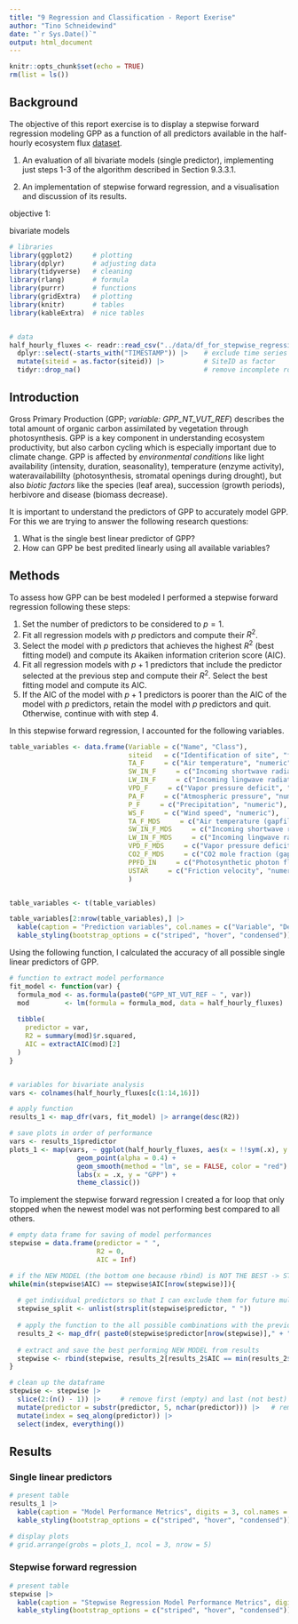 ```yaml
---
title: "9 Regression and Classification - Report Exerise"
author: "Tino Schneidewind"
date: "`r Sys.Date()`"
output: html_document
---
```


```r
knitr::opts_chunk$set(echo = TRUE)
rm(list = ls())
```

## Background
The objective of this report exercise is to display a stepwise forward regression modeling GPP as a function of all predictors available in the half-hourly ecosystem flux [dataset](https://raw.githubusercontent.com/geco-bern/agds_book/refs/heads/main/book/data/df_for_stepwise_regression.csv).


1. An evaluation of all bivariate models (single predictor), implementing just steps 1-3 of the algorithm described in Section 9.3.3.1.

2. An implementation of stepwise forward regression, and a visualisation and discussion of its results.



objective 1:

bivariate models


```r
# libraries
library(ggplot2)     # plotting
library(dplyr)       # adjusting data
library(tidyverse)   # cleaning
library(rlang)       # formula
library(purrr)       # functions
library(gridExtra)   # plotting
library(knitr)       # tables
library(kableExtra)  # nice tables


# data 
half_hourly_fluxes <- readr::read_csv("../data/df_for_stepwise_regression.csv")|>
  dplyr::select(-starts_with("TIMESTAMP")) |>    # exclude time series
  mutate(siteid = as.factor(siteid)) |>          # SiteID as factor
  tidyr::drop_na()                               # remove incomplete rows

```

## Introduction
Gross Primary Production (GPP; *variable: GPP_NT_VUT_REF*) describes the total amount of organic carbon assimilated by vegetation through photosynthesis. GPP is a key component in understanding ecosystem productivity, but also carbon cycling which is especially important due to climate change. GPP is affected by *environmental conditions* like light availability (intensity, duration, seasonality), temperature (enzyme activity), wateravailabililty (photosynthesis, stromatal openings during drought), but also *biotic factors* like the species (leaf area), succession (growth periods), herbivore and disease (biomass decrease).

It is important to understand the predictors of GPP to accurately model GPP. For this we are trying to answer the following research questions:

1. What is the single best linear predictor of GPP?
2. How can GPP be best predited linearly using all available variables?


## Methods
To assess how GPP can be best modeled I performed a stepwise forward regression following these steps:

1. Set the number of predictors to be considered to $p = 1$.
2. Fit all regression models with $p$ predictors and compute their $R^2$.
3. Select the model with $p$ predictors that achieves the highest $R^2$ (best fitting model) and compute its Akaiken information criterion score (AIC).
4. Fit all regression models with $p + 1$  predictors that include the predictor selected at the previous step and compute their $R^2$. Select the best fitting model and compute its AIC.
5. If the AIC of the model with $p + 1$ predictors is poorer than the AIC of the model with $p$ predictors, retain the model with $p$ predictors and quit. Otherwise, continue with with step 4.

In this stepwise forward regression, I accounted for the following variables.

```r
table_variables <- data.frame(Variable = c("Name", "Class"), 
                              siteid   = c("Identification of site", "factor"),
                              TA_F     = c("Air temperature", "numeric"),
                              SW_IN_F     = c("Incoming shortwave radiation", "numeric"),
                              LW_IN_F     = c("Incoming lingwave radiation", "numeric"),
                              VPD_F     = c("Vapor pressure deficit", "numeric"),
                              PA_F     = c("Atmospheric pressure", "numeric"),
                              P_F     = c("Precipitation", "numeric"),
                              WS_F     = c("Wind speed", "numeric"),
                              TA_F_MDS     = c("Air temperature (gapfilled)", "numeric"),
                              SW_IN_F_MDS     = c("Incoming shortwave radiation (gapfilled)", "numeric"),
                              LW_IN_F_MDS     = c("Incoming lingwave radiation (gapfilled)", "numeric"),
                              VPD_F_MDS     = c("Vapor pressure deficit (gapfilled)", "numeric"),
                              CO2_F_MDS     = c("CO2 mole fraction (gapfilled)", "numeric"),
                              PPFD_IN     = c("Photosynthetic photon flux density", "numeric"),
                              USTAR     = c("Friction velocity", "numeric")
                              )


table_variables <- t(table_variables)

table_variables[2:nrow(table_variables),] |>
  kable(caption = "Prediction variables", col.names = c("Variable", "Description", "Class")) |>
  kable_styling(bootstrap_options = c("striped", "hover", "condensed"))

```


Using the following function, I calculated the accuracy of all possible single linear predictors of GPP.

```r
# function to extract model performance
fit_model <- function(var) {
  formula_mod <- as.formula(paste0("GPP_NT_VUT_REF ~ ", var))
  mod         <- lm(formula = formula_mod, data = half_hourly_fluxes)
  
  tibble(
    predictor = var,
    R2 = summary(mod)$r.squared,
    AIC = extractAIC(mod)[2]
  )
}


# variables for bivariate analysis
vars <- colnames(half_hourly_fluxes[c(1:14,16)])

# apply function
results_1 <- map_dfr(vars, fit_model) |> arrange(desc(R2))

# save plots in order of performance
vars <- results_1$predictor
plots_1 <- map(vars, ~ ggplot(half_hourly_fluxes, aes(x = !!sym(.x), y = GPP_NT_VUT_REF)) +
                 geom_point(alpha = 0.4) +
                 geom_smooth(method = "lm", se = FALSE, color = "red") +
                 labs(x = .x, y = "GPP") +
                 theme_classic())
```



To implement the stepwise forward regression I created a for loop that only stopped when the newest model was not performing best compared to all others.

```r
# empty data frame for saving of model performances
stepwise = data.frame(predictor = " ",
                      R2 = 0,
                      AIC = Inf)

# if the NEW MODEL (the bottom one because rbind) is NOT THE BEST -> STOP
while(min(stepwise$AIC) == stepwise$AIC[nrow(stepwise)]){
  
  # get individual predictors so that I can exclude them for future multiple predictor models
  stepwise_split <- unlist(strsplit(stepwise$predictor, " "))
  
  # apply the function to the all possible combinations with the previous BEST PERFOMING MODEL
  results_2 <- map_dfr( paste0(stepwise$predictor[nrow(stepwise)]," + ", setdiff(vars, stepwise_split)),  fit_model)
  
  # extract and save the best performing NEW MODEL from results
  stepwise <- rbind(stepwise, results_2[results_2$AIC == min(results_2$AIC),])
}

# clean up the dataframe
stepwise <- stepwise |>
  slice(2:(n() - 1)) |>     # remove first (empty) and last (not best) performing model
  mutate(predictor = substr(predictor, 5, nchar(predictor))) |>   # remove " + " at the start of predictors
  mutate(index = seq_along(predictor)) |>
  select(index, everything())
```


## Results

### Single linear predictors

```r
# present table
results_1 |>
  kable(caption = "Model Performance Metrics", digits = 3, col.names = c("Predictor", "R2", "AIC")) |>
  kable_styling(bootstrap_options = c("striped", "hover", "condensed"))
```


```r
# display plots
# grid.arrange(grobs = plots_1, ncol = 3, nrow = 5)
```

### Stepwise forward regression

```r
# present table
stepwise |>
  kable(caption = "Stepwise Regression Model Performance Metrics", digits = 4, col.names = c("Index", "Predictor", "R2", "AIC")) |>
  kable_styling(bootstrap_options = c("striped", "hover", "condensed"))
```







